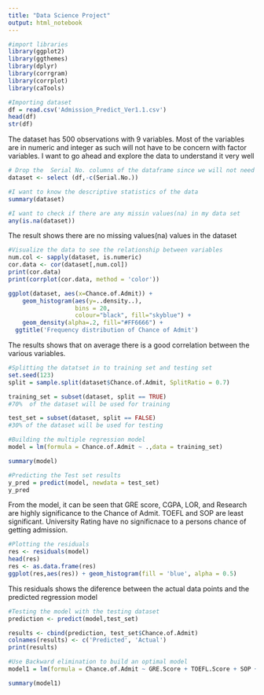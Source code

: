 ```yaml
---
title: "Data Science Project"
output: html_notebook
---
```


```r
#import libraries
library(ggplot2)
library(ggthemes)
library(dplyr)
library(corrgram)
library(corrplot)
library(caTools)
```


```r
#Importing dataset
df = read.csv('Admission_Predict_Ver1.1.csv')
head(df)
str(df)
```
The dataset has 500 observations with 9 variables. Most of the variables are in numeric and integer as such will not have to be concern with factor variables.
I want to go ahead and explore the data to understand it very well

```r
# Drop the  Serial No. columns of the dataframe since we will not need it in our analysis
dataset <- select (df,-c(Serial.No.))
```

```r
#I want to know the descriptive statistics of the data
summary(dataset)
```

```r
#I want to check if there are any missin values(na) in my data set
any(is.na(dataset))
```
The result shows there are no missing values(na) values in the dataset

```r
#Visualize the data to see the relationship between variables
num.col <- sapply(dataset, is.numeric)
cor.data <- cor(dataset[,num.col])
print(cor.data)
print(corrplot(cor.data, method = 'color'))

ggplot(dataset, aes(x=Chance.of.Admit)) + 
    geom_histogram(aes(y=..density..),      
                   bins = 20,
                   colour="black", fill="skyblue") +
    geom_density(alpha=.2, fill="#FF6666") + 
  ggtitle('Frequency distribution of Chance of Admit')
```
The results shows that on average there is a good correlation between the various variables.
```r
#Splitting the datatset in to training set and testing set
set.seed(123)
split = sample.split(dataset$Chance.of.Admit, SplitRatio = 0.7)

training_set = subset(dataset, split == TRUE)
#70%  of the dataset will be used for training

test_set = subset(dataset, split == FALSE)
#30% of the dataset will be used for testing
```


```r
#Building the multiple regression model
model = lm(formula = Chance.of.Admit ~ .,data = training_set)

summary(model)

#Predicting the Test set results
y_pred = predict(model, newdata = test_set)
y_pred
```
From the model, it can be seen that GRE score, CGPA, LOR, and Research are highly significance to the Chance of Admit. TOEFL and SOP are least significant. University Rating have no significnace to a persons chance of getting admission.

```r
#Plotting the residuals
res <- residuals(model) 
head(res)
res <- as.data.frame(res)
ggplot(res,aes(res)) + geom_histogram(fill = 'blue', alpha = 0.5)
```
This residuals shows the diference between the actual data points and the predicted regression model

```r
#Testing the model with the testing dataset
prediction <- predict(model,test_set)

results <- cbind(prediction, test_set$Chance.of.Admit)
colnames(results) <- c('Predicted', 'Actual')
print(results)
```
```r
#Use Backward elimination to build an optimal model
model1 = lm(formula = Chance.of.Admit ~ GRE.Score + TOEFL.Score + SOP + LOR + CGPA + Research, data = training_set)

summary(model1)
```

